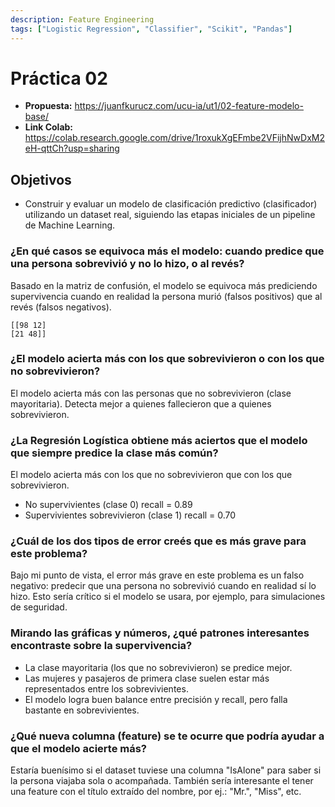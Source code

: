 ```yaml
---
description: Feature Engineering
tags: ["Logistic Regression", "Classifier", "Scikit", "Pandas"]
---
```


# Práctica 02
- **Propuesta:** https://juanfkurucz.com/ucu-ia/ut1/02-feature-modelo-base/
- **Link Colab:** https://colab.research.google.com/drive/1roxukXgEFmbe2VFijhNwDxM2eH-qttCh?usp=sharing

## Objetivos
- Construir y evaluar un modelo de clasificación predictivo (clasificador) utilizando un dataset real, siguiendo las
etapas iniciales de un pipeline de Machine Learning.

### ¿En qué casos se equivoca más el modelo: cuando predice que una persona sobrevivió y no lo hizo, o al revés?
Basado en la matriz de confusión, el modelo se equivoca más prediciendo supervivencia cuando en realidad la persona
murió (falsos positivos) que al revés (falsos negativos).

```
[[98 12]
[21 48]]
```

### ¿El modelo acierta más con los que sobrevivieron o con los que no sobrevivieron?
El modelo acierta más con las personas que no sobrevivieron (clase mayoritaria). Detecta mejor a quienes fallecieron
que a quienes sobrevivieron.

### ¿La Regresión Logística obtiene más aciertos que el modelo que siempre predice la clase más común?
El modelo acierta más con los que no sobrevivieron que con los que sobrevivieron.

- No supervivientes (clase 0) recall = 0.89
- Supervivientes sobrevivieron (clase 1) recall = 0.70

### ¿Cuál de los dos tipos de error creés que es más grave para este problema?
Bajo mi punto de vista, el error más grave en este problema es un falso negativo: predecir que una persona no sobrevivió
cuando en realidad sí lo hizo. Esto sería crítico si el modelo se usara, por ejemplo, para simulaciones de seguridad.

### Mirando las gráficas y números, ¿qué patrones interesantes encontraste sobre la supervivencia?
- La clase mayoritaria (los que no sobrevivieron) se predice mejor.
- Las mujeres y pasajeros de primera clase suelen estar más representados entre los sobrevivientes.
- El modelo logra buen balance entre precisión y recall, pero falla bastante en sobrevivientes.

### ¿Qué nueva columna (feature) se te ocurre que podría ayudar a que el modelo acierte más?
Estaría buenísimo si el dataset tuviese una columna "IsAlone" para saber si la persona viajaba sola o acompañada.
También sería interesante el tener una feature con el título extraído del nombre, por ej.: "Mr.", "Miss", etc.